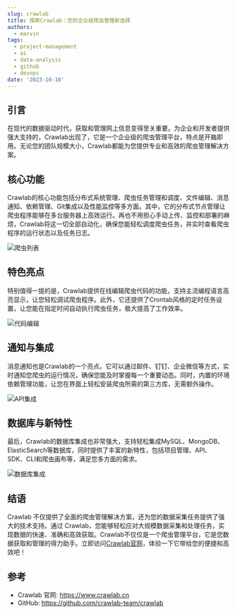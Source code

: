 ```yaml
---
slug: crawlab
title: 探索Crawlab：您的企业级爬虫管理新选择
authors:
  - marvin
tags:
  - project-management
  - ai
  - data-analysis
  - github
  - devops
date: '2023-10-10'
---
```

## 引言
在现代的数据驱动时代，获取和管理网上信息变得至关重要。为企业和开发者提供强大支持的，Crawlab出现了，它是一个企业级的爬虫管理平台，特点是开箱即用。无论您的团队规模大小，Crawlab都能为您提供专业和高效的爬虫管理解决方案。

## 核心功能
Crawlab的核心功能包括分布式系统管理、爬虫任务管理和调度、文件编辑、消息通知、依赖管理、Git集成以及性能监控等多方面。其中，它的分布式节点管理让爬虫程序能够在多台服务器上高效运行。再也不用担心手动上传、监控和部署的麻烦，Crawlab将这一切全部自动化，确保您能轻松调度爬虫任务，并实时查看爬虫程序的运行状态以及任务日志。

![爬虫列表](https://www.crawlab.cn/assets/images/screenshots/screenshot-spider-list.png)

## 特色亮点
特别值得一提的是，Crawlab提供在线编辑爬虫代码的功能，支持主流编程语言高亮显示，让您轻松调试爬虫程序。此外，它还提供了Crontab风格的定时任务设置，让您能在指定时间自动执行爬虫任务，极大提高了工作效率。

![代码编辑](https://www.crawlab.cn/assets/images/screenshots/screenshot-spider-detail-files.png)
<!--truncate-->

## 通知与集成 
消息通知也是Crawlab的一个亮点。它可以通过邮件、钉钉、企业微信等方式，实时通知您爬虫的运行情况，确保您能及时掌握每一个重要动态。同时，内置的环境依赖管理功能，让您在界面上轻松安装爬虫所需的第三方库，无需额外操作。

![API集成](https://www.crawlab.cn/assets/images/screenshots/screenshot-api.png)

## 数据库与新特性
最后，Crawlab的数据库集成也非常强大，支持轻松集成MySQL、MongoDB、ElasticSearch等数据库，同时提供了丰富的新特性，包括项目管理、API、SDK、CLI和爬虫画布等，满足您多方面的需求。

![数据库集成](https://www.crawlab.cn/assets/images/screenshots/screenshot-data-source-list.png)

## 结语
Crawlab 不仅提供了全面的爬虫管理解决方案，还为您的数据采集任务提供了强大的技术支持。通过 Crawlab，您能够轻松应对大规模数据采集和处理任务，实现数据的快速、准确和高效获取。Crawlab不仅仅是一个爬虫管理平台，它是您数据获取和管理的得力助手。立即访问[Crawlab官网](https://www.crawlab.cn)，体验一下它带给您的便捷和高效吧！

## 参考

- Crawlab 官网: https://www.crawlab.cn
- GitHub: https://github.com/crawlab-team/crawlab
